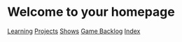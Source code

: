 
= Welcome to your homepage =
[[./learning|Learning]]
[[./projects|Projects]]
[[./shows|Shows]]
[[./gamebacklog|Game Backlog]]
[[../index|Index]]

